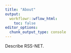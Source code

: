 ```yaml
---
title: "About"
output:
  workflowr::wflow_html:
    toc: false
editor_options:
  chunk_output_type: console
---
```


Describe RSS-NET.
